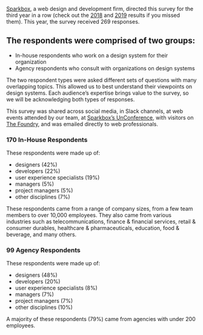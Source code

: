 
<SectionHeader title="The Respondents" name="respondents">

[Sparkbox](https://sparkbox.com), a web design and development firm, directed this survey for the third year in a row (check out the [2018](https://designsystemssurvey.seesparkbox.com/2018) and [2019](https://designsystemssurvey.seesparkbox.com/2019/) results if you missed them). This year, the survey received 269 responses.

</SectionHeader>

<div class="obj-max-width util-pad-vertical-lg util-pad-vertical-h1@md util-pad-vertical-h2@lg">

## The respondents were comprised of two groups:

<div class="util-font-size-lg">

- In-house respondents who work on a design system for their organization
- Agency respondents who consult with organizations on design systems

</div>

The two respondent types were asked different sets of questions with many overlapping topics. This allowed us to best understand their viewpoints on design systems. Each audience’s expertise brings value to the survey, so we will be acknowledging both types of responses.

This survey was shared across social media, in Slack channels, at web events attended by our team, at [Sparkbox’s UnConference](http://eepurl.com/g2FbOT), with visitors on [The Foundry](https://sparkbox.com/foundry), and was emailed directly to web professionals.

<h3 class="util-font-h3 util-margin-bottom-sm">170 In-House Respondents</h3>

These respondents were made up of:
- designers (42%)
- developers (22%)
- user experience specialists (19%)
- managers (5%)
- project managers (5%)
- other disciplines (7%)

These respondents came from a range of company sizes, from a few team members to over 10,000 employees. They also came from various industries such as telecommunications, finance & financial services, retail & consumer durables, healthcare & pharmaceuticals, education, food & beverage, and many others.

<h3 class="util-font-h3 util-margin-bottom-sm">99 Agency Respondents</h3>

These respondents were made up of:
- designers (48%)
- developers (20%)
- user experience specialists (8%)
- managers (7%)
- project managers (7%)
- other disciplines (10%)

A majority of these respondents (79%) came from agencies with under 200 employees.

</div>
